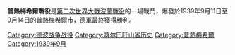 {{FixBunching|beg}}
{{Infobox Military Conflict
|conflict=普熱梅希爾戰役
|partof=[[波蘭戰役|德國入侵波蘭]]
|date=1939年9月11日 – 9月14日, 
|place=[[波蘭|波蘭]][[普熱梅希爾|普熱梅希爾]]
|result=德國獲勝
|combatant1=[[Image:Flag_of_Germany_1933.svg|22px]] [[納粹德國|德國]]
|combatant2=[[Image:Flag_of_Poland.svg|22px]] [[波蘭|波蘭]]
|commander1=未知
|commander2=[[Image:Flag_of_Poland.svg|22px]] [[詹·齊穆爾威茲|詹·齊穆爾威茲]]
|strength1=第七步兵師<br>(由第四十四步兵師和第四十五步兵師抽調組成)
|strength2=7個步兵營<br>1個工兵連<br>6個重型火砲排
|casualties1=未知
|casualties2=未知
|}}
{{FixBunching|mid}}
{{Campaignbox Polish September Campaign}}
{{FixBunching|end}}

'''普熱梅希爾戰役'''是[[第二次世界大戰|第二次世界大戰]][[波蘭戰役|波蘭戰役]]的一場戰鬥，爆發於1939年9月11日至9月14日的[[普熱梅希爾|普熱梅希爾]]市，德軍最終獲得勝利。

[[Category:德波战争战役|Category:德波战争战役]]
[[Category:喀尔巴阡山省历史|Category:喀尔巴阡山省历史]]
[[Category:普熱梅希爾|Category:普熱梅希爾]]
[[Category:1939年9月|Category:1939年9月]]